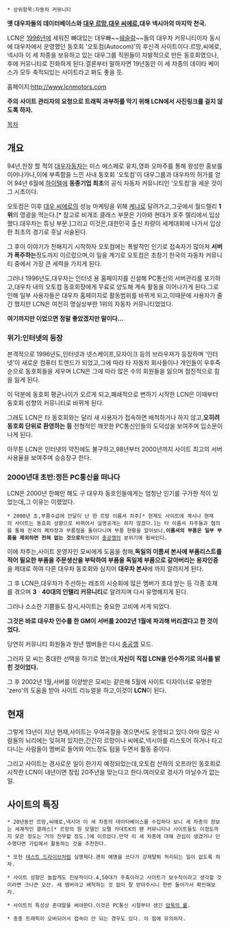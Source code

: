  * 상위항목:자동차 커뮤니티

'''옛 대우차들의 데이터베이스와 [[대우 르망]],[[대우 씨에로]],대우 넥시아의 마지막 천국.'''

LCN은 [[1996년]]에 세워진 뼈대있는 대우빠~~[[쉐슬람]]~~들의 대우차 커뮤니티이자 동시에 대우차에서 운영했던 동호회 '오토컴(Autocom)'의 후신격 사이트이다.르망,씨에로,넥시아 이 세 차종을 보유하고 있는 대우그룹 직원들이 자발적으로 만든 동호회였으나,후에 커뮤니티로 진화하게 된다.결론부터 말하자면 19년동안 이 세 차종의 데이타 베이스가 모두 축적되있는 사이트라고 봐도 좋을 듯.

홈페이지:http://www.lcnmotors.com

'''주의'''
'''사이트 관리자의 요청으로 트래픽 과부하를 막기 위해 LCN에서 사진링크를 걸지 않도록 하자.'''

[[목차]]

== 개요 ==
94년,한창 할 적의 [[대우자동차]]는 미스 에스페로 유치,영화 오마주를 통해 왕성한 홍보를 이어나가나,이에 부족함을 느낀 사내 동호회 '오토컴'이 대우그룹과 대우차의 허가를 얻어 94년 6월에 [[하이텔]]에 '''동종기업 최초'''의 공식 자동차 커뮤니티인 '오토컴'을 세운 것이 그 시초이다.

오토컴은 이후 [[대우 씨에로]]의 성능 마케팅을 위해 [[케냐]]로 달려가고,그곳에서 월드렐리 '''1위'''의 영광을 먹는다.[* 참고로 비개조 클래스 부문은 기아와 현대가 호주 렐리에서 입상했다.대우차는 튜닝 부문.]그리고 이것은,대한민국 출신 차량이 세계대회에 나가서 입상한 최초의 경기로 훗날 서술된다.

그 후이 이야기가 전해지기 시작하자 오토컴에는 폭발적인 인기로 접속자가 많아져 '''서버가 폭주하는'''정도까지 이르렀으며,이 일을 계기로 오토컴은 초창기 한국의 자동차 커뮤니티 중에서 가장 큰 세력을 가지게 된다.

그러나 1996년도,대우차는 인터넷 용 홈페이지를 신설해 PC통신의 서버관리를 포기하고,대우차 내의 오토컴 동호회장에게 무료로 양도해 계속 활동을 이어나가게 된다.그로인해 일부 사용자들은 대우차 홈페이지로 활동범위를 바뀌게 되고,이때문에 사용자가 줄긴 했지만 LCN은 여전히 명실상부한 1위의 자동차 커뮤니티었었다.

'''여기까지만 이었으면 정말 좋았겠지만 말이다...'''

=== 위기:인터넷의 등장 ===
본격적으로 1996년도,인터넷과 넷스케이프,모자이크 등의 브라우져가 등장하며 '인터넷'이 새로운 컴퓨터 트렌드가 되었고,그에 따라 타 자동차 회사들이나 개인들이 우후죽순으로 동호회들을 세우며 LCN은 그에 따라 많은 수의 회원들을 잃으며 점진적으로 힘을 잃게 된다.

이 덕분에 동호회 평균나이가 오르게 되고,폐쇄적으로 변하기 시작한 LCN은 이때부터 동호회 성향의 커뮤니티로 바뀌게 된다.

그래도 LCN은 타 동호회와는 달리 새 사용자가 접속하면 배척하거나 하지 않고,'''오히려 동호회 단위로 환영하는 등''' 전형적인 깨끗한 PC통신인들의 도덕성을 보여주며 입소문이 나게 된다.

아무튼 LCN은 인터넷의 약진에도 불구하고,98년부터 2000년까지 사이트 최고의 서버 사용율을 보여주며 승승장구 한다.

=== 2000년대 초반:정든 PC통신을 떠나다 ===
LCN은 2000년 한해만 해도 구 대우차 동호인들에게는 엄청난 인기를 구가한 적이 있었는데,그 이유는 이랬었다.

 * 2000년 초,부품수급에 안달이 난 한 르망 이름셔 차주[* 현재도 사이트에 계시나 현재의 사이트는 동호회 성향으로 바뀌어서 실명공개는 하지 않겠다.]는 타 이름셔 차주들과 협의를 통해 전국의 폐차장과 부품점을 돌아다니며 부품 현황을 알아보나,'''이름셔의 부품은 일부 부품을 제외하면 전혀 없는 것으로'''확인되어 [[충공깽]]의 분위기에 휩싸인다.

이에 차주는,사이트 운영자인 모씨에게 도움을 청해,'''독일의 이름셔 본사에 부품리스트를 적어 필요한 부품을 주문생산을 부탁하여 부품을 독일제 부품으로 갈아버리는 용자인증'''을 제대로 하여 다른 대우차 동호회와 심지어 '''대우차 본사'''에 까지 알려지게 된다.

그 후 LCN은,대우차가 주선하는 레조의 시승회에 많은 멤버가 초대 받는 등 각종 호재를 겪으며 '''3ᆞ40대의 인텔리 커뮤니티'''로 알려지며 다시 유명해지게 된다.

그러나 소소한 기쁨들도 잠시,사이트는 중요한 고비에 서게 되었다.

'''그것은 바로 대우차 인수를 한 GM이 서버를 2002년 1월에 파괴해 버리겠다고 한 것이었다.'''

당연히 커뮤니티 회원들과 원년 멤버들은 다시 [[충공깽]] 모드.

그러자 모 씨는 중대한 선택을 하기로 했는데,'''자신이 직접 LCN을 인수하기로 의사를 밝힌 것이었다.'''

그 후 2002년 1월,서버를 이양받은 모씨는 같은해 5월에 사이트 디자이너로 유명한 'zero'의 도움을 받아 사이트 리뉴얼을 하고,이것이 '''LCN'''이 된다.

== 현재 ==

그렇게 13년이 지난 현재,사이트는 우여곡절을 겪으면서도 운영되고 있다.아마 많은 사람들의 뇌리에는 잊혀져 있지만,간간히 르망이나 씨에로,넥시아를 리스토어 하거나 타고 다니는 사람들이 멤버로 들어와 어느정도 텀을 두면서 활동 중이다.

그리고 사이트는 경사로운 일이 한가지 예정되었는데,오토컴 산하의 오프라인 동호회로 시작한 LCN이 내년이면 창립 20주년을 맞는다고 한다.여러모로 경사가 아닐수가 없는 일.

== 사이트의 특징 ==
 * 20년동안 르망,씨에로,넥시아 이 세 차종의 데이타베이스를 수집하다 보니 세 차종의 정보는 세계적인 클래스[* 르망의 원 모델인 오펠 카데트K의 팬 커뮤니티나 사이트들도 이정도까지 모은 정도는 거의 전무할 정도.]에 이르었다.만약 이 세 차종에 대해 관심이 생겼거나 인수했다면 가입해서 활동하는 것을 추천한다.

 * 또한 [[테스트 드라이브]]처럼 실명제다.괜히 예명을 쓰다가 강제탈퇴 처리되는 일이 없도록 하자.

 * 사이트 성향은 놀랍게도 진보적이다.4,50대가 주축이라고 사이트가 보수적이라고 생각할 것이라면 크나큰 오산. 새 멤버라고 배척하는 것 없이 잘 받아주시니 한번 들어가서 확인해보자.

 * 사이트의 특성상 존대말을 써야한다.이것은 PC통신 시절부터 생긴 [[암묵의 룰]].

 * 종종 트래픽이 오버되어서 접속이 안 되는 경우도 있다. 이 점에 유의하자.
